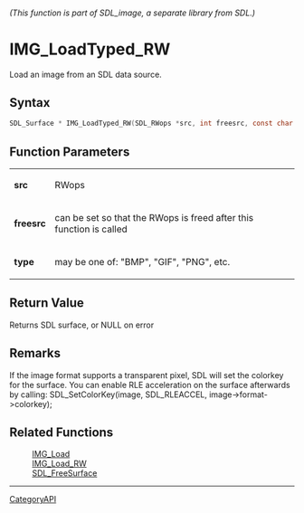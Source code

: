 ====== (This function is part of SDL_image, a separate library from SDL.) ======
= IMG_LoadTyped_RW =

Load an image from an SDL data source.

== Syntax ==

<syntaxhighlight lang='c'>
SDL_Surface * IMG_LoadTyped_RW(SDL_RWops *src, int freesrc, const char *type);
</syntaxhighlight>

== Function Parameters ==

{|
|'''src'''
|RWops
|-
|'''freesrc'''
|can be set so that the RWops is freed after this function is called
|-
|'''type'''
|may be one of: "BMP", "GIF", "PNG", etc.
|}

== Return Value ==

Returns SDL surface, or NULL on error

== Remarks ==

If the image format supports a transparent pixel, SDL will set the colorkey
for the surface. You can enable RLE acceleration on the surface afterwards
by calling: SDL_SetColorKey(image, SDL_RLEACCEL, image->format->colorkey);

== Related Functions ==

:[[IMG_Load]]
:[[IMG_Load_RW]]
:[[SDL_FreeSurface]]

----
[[CategoryAPI]]


